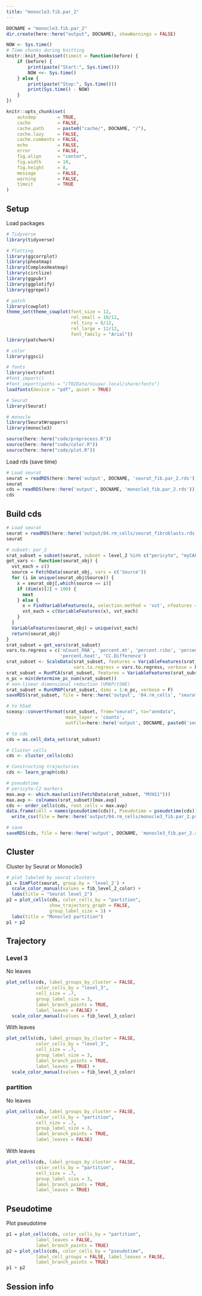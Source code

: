 ```yaml
---
title: "monocle3.fib.par_2"
---
```


```r
DOCNAME = "monocle3.fib.par_2"
dir.create(here::here("output", DOCNAME), showWarnings = FALSE)

NOW <- Sys.time()
# Time chunks during knitting
knitr::knit_hooks$set(timeit = function(before) {
    if (before) {
        print(paste("Start:", Sys.time()))
        NOW <<- Sys.time()
    } else {
        print(paste("Stop:", Sys.time()))
        print(Sys.time() - NOW)
    }
})

knitr::opts_chunk$set(
    autodep        = TRUE,
    cache          = FALSE,
    cache.path     = paste0("cache/", DOCNAME, "/"),
    cache.lazy     = FALSE, 
    cache.comments = FALSE,
    echo           = FALSE,
    error          = FALSE,
    fig.align      = "center",
    fig.width      = 10,
    fig.height     = 8,
    message        = FALSE,
    warning        = FALSE,
    timeit         = TRUE
)
```

## Setup

Load packages

```r
# Tidyverse
library(tidyverse)

# Plotting
library(ggcorrplot)
library(pheatmap)
library(ComplexHeatmap)
library(circlize)
library(ggpubr)
library(ggplotify)
library(ggrepel)

# patch
library(cowplot)
theme_set(theme_cowplot(font_size = 12,
                        rel_small = 10/12,
                        rel_tiny = 8/12,
                        rel_large = 12/12,
                        font_family = "Arial"))
library(patchwork)

# color
library(ggsci)

# fonts
library(extrafont)
#font_import()
#font_import(paths = "/T02Data/niuyw/.local/share/fonts")
loadfonts(device = "pdf", quiet = TRUE)

# Seurat
library(Seurat)

# monocle
library(SeuratWrappers)
library(monocle3)
```

```r
source(here::here("code/preprocess.R"))
source(here::here("code/color.R"))
source(here::here("code/plot.R"))
```

Load rds (save time)

```r
# Load seurat
seurat = readRDS(here::here('output', DOCNAME, 'seurat_fib.par_2.rds'))
seurat
cds = readRDS(here::here('output', DOCNAME, 'monocle3_fib.par_2.rds'))
cds
```

## Build cds

```r
# Load seurat
seurat = readRDS(here::here('output/04.rm_cells/seurat_fibroblasts.rds'))
seurat

# subset: par_2
srat_subset = subset(seurat, subset = level_2 %in% c("pericyte", "myCAF"))
get_vars <- function(seurat_obj) {
  vst_each = c()
  source = FetchData(seurat_obj, vars = c('Source'))
  for (i in unique(seurat_obj$Source)) {
    x = seurat_obj[,which(source == i)]
    if (dim(x)[2] < 100) {
      next
    } else {
      x = FindVariableFeatures(x, selection.method = 'vst', nfeatures = 500)
      vst_each = c(VariableFeatures(x), vst_each)
    }
  }
  VariableFeatures(seurat_obj) = unique(vst_each)
  return(seurat_obj)
}
srat_subset = get_vars(srat_subset)
vars.to.regress = c('nCount_RNA', 'percent.mt', 'percent.ribo', 'percent.dissociation',
                    'percent.heat', 'CC.Difference')
srat_subset <- ScaleData(srat_subset, features = VariableFeatures(srat_subset),
                         vars.to.regress = vars.to.regress, verbose = F)
srat_subset = RunPCA(srat_subset, features = VariableFeatures(srat_subset), verbose = F)
n_pc = min(determine_pc_num(srat_subset))
# non-linear dimensional reduction (UMAP/tSNE)
srat_subset = RunUMAP(srat_subset, dims = 1:n_pc, verbose = F)
saveRDS(srat_subset, file = here::here('output', '04.rm_cells', "seurat_fib.par_2.rds"))

# to h5ad
sceasy::convertFormat(srat_subset, from="seurat", to="anndata",
                      main_layer = 'counts',
                      outFile=here::here('output', DOCNAME, paste0('seurat_fib.par_2', '.h5ad')))

# to cds
cds = as.cell_data_set(srat_subset)

# Cluster cells
cds <- cluster_cells(cds)

# Constructing trajectories
cds <- learn_graph(cds)

# pseudotime
# pericyte-C2 markers
max.avp <- which.max(unlist(FetchData(srat_subset, "MYH11")))
max.avp <- colnames(srat_subset)[max.avp]
cds <- order_cells(cds, root_cells = max.avp)
data.frame(cell = names(pseudotime(cds)), Pseudotime = pseudotime(cds)) %>%
  write_csv(file = here::here('output/04.rm_cells/monocle3_fib.par_2.pseudotime.csv'))

# save
saveRDS(cds, file = here::here('output', DOCNAME, 'monocle3_fib.par_2.rds'))
```

## Cluster

Cluster by Seurat or Monocle3

```r
# plot labeled by seurat clusters
p1 = DimPlot(seurat, group.by = 'level_2') +
  scale_color_manual(values = fib_level_2_color) +
  labs(title = "Seurat level_2")
p2 = plot_cells(cds, color_cells_by = "partition",
                show_trajectory_graph = FALSE,
                group_label_size = 3) +
  labs(title = "Monocle3 partition")
p1 + p2
```

## Trajectory {.tabset}

### Level 3

No leaves

```r
plot_cells(cds, label_groups_by_cluster = FALSE,
           color_cells_by = "level_3",
           cell_size = .7,
           group_label_size = 3,
           label_branch_points = TRUE,
           label_leaves = FALSE) +
  scale_color_manual(values = fib_level_3_color)
```

With leaves

```r
plot_cells(cds, label_groups_by_cluster = FALSE,
           color_cells_by = "level_3",
           cell_size = .7,
           group_label_size = 3,
           label_branch_points = TRUE,
           label_leaves = TRUE) +
  scale_color_manual(values = fib_level_3_color)
```

### partition

No leaves

```r
plot_cells(cds, label_groups_by_cluster = FALSE,
           color_cells_by = "partition",
           cell_size = .7,
           group_label_size = 3,
           label_branch_points = TRUE,
           label_leaves = FALSE)
```

With leaves

```r
plot_cells(cds, label_groups_by_cluster = FALSE,
           color_cells_by = "partition",
           cell_size = .7,
           group_label_size = 3,
           label_branch_points = TRUE,
           label_leaves = TRUE)
```

## Pseudotime

Plot pseudotime

```r
p1 = plot_cells(cds, color_cells_by = "partition",
           label_leaves = FALSE,
           label_branch_points = TRUE)
p2 = plot_cells(cds, color_cells_by = "pseudotime",
           label_cell_groups = FALSE, label_leaves = FALSE, 
           label_branch_points = TRUE)
p1 + p2
```

## Session info


